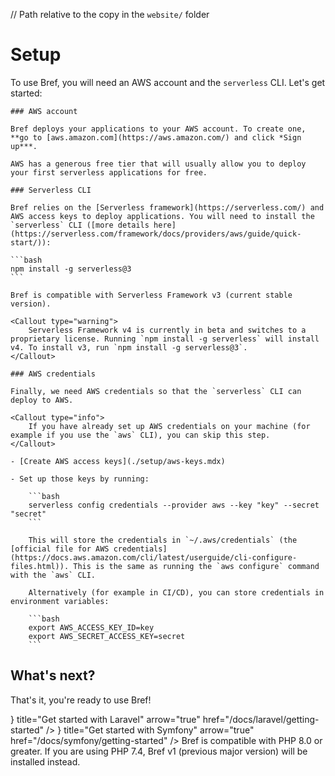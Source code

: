 // Path relative to the copy in the `website/` folder

<NextSeo description="Getting ready to use Bref." />

# Setup

To use Bref, you will need an AWS account and the `serverless` CLI. Let's get started:

<Steps>

    ### AWS account

    Bref deploys your applications to your AWS account. To create one, **go to [aws.amazon.com](https://aws.amazon.com/) and click *Sign up***.

    AWS has a generous free tier that will usually allow you to deploy your first serverless applications for free.

    ### Serverless CLI

    Bref relies on the [Serverless framework](https://serverless.com/) and AWS access keys to deploy applications. You will need to install the `serverless` CLI ([more details here](https://serverless.com/framework/docs/providers/aws/guide/quick-start/)):

    ```bash
    npm install -g serverless@3
    ```

    Bref is compatible with Serverless Framework v3 (current stable version).

    <Callout type="warning">
        Serverless Framework v4 is currently in beta and switches to a proprietary license. Running `npm install -g serverless` will install v4. To install v3, run `npm install -g serverless@3`.
    </Callout>

    ### AWS credentials

    Finally, we need AWS credentials so that the `serverless` CLI can deploy to AWS.

    <Callout type="info">
        If you have already set up AWS credentials on your machine (for example if you use the `aws` CLI), you can skip this step.
    </Callout>

    - [Create AWS access keys](./setup/aws-keys.mdx)

    - Set up those keys by running:

        ```bash
        serverless config credentials --provider aws --key "key" --secret "secret"
        ```

        This will store the credentials in `~/.aws/credentials` (the [official file for AWS credentials](https://docs.aws.amazon.com/cli/latest/userguide/cli-configure-files.html)). This is the same as running the `aws configure` command with the `aws` CLI.

        Alternatively (for example in CI/CD), you can store credentials in environment variables:

        ```bash
        export AWS_ACCESS_KEY_ID=key
        export AWS_SECRET_ACCESS_KEY=secret
        ```

</Steps>

## What's next?

That's it, you're ready to use Bref!

<Cards num={2}>
    <Card icon={<LaravelIcon />} title="Get started with Laravel" arrow="true" href="/docs/laravel/getting-started" />
    <Card icon={<SymfonyIcon />} title="Get started with Symfony" arrow="true" href="/docs/symfony/getting-started" />
    <Card title="Get started with any PHP framework" arrow="true" href="/docs/default/getting-started" />
</Cards>

<Callout type="info">
    Bref is compatible with PHP 8.0 or greater.
    If you are using PHP 7.4, Bref v1 (previous major version) will be installed instead.
</Callout>
